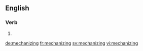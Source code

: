 ==English==

===Verb===
{{head|en}}

# {{present participle of|mechanize}}

[[de:mechanizing]]
[[fr:mechanizing]]
[[sv:mechanizing]]
[[vi:mechanizing]]